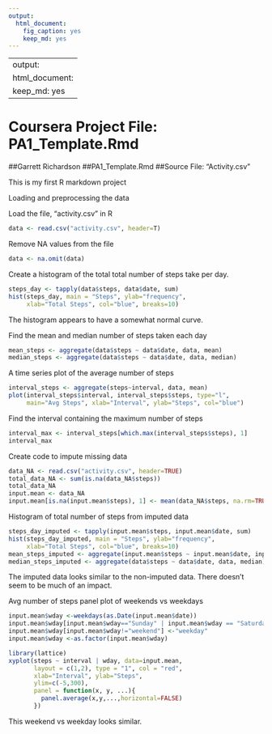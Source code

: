 ```yaml
---
output: 
  html_document: 
    fig_caption: yes
    keep_md: yes
---
```

----
output: 
  html_document: 
    keep_md: yes
----
Coursera Project File: PA1_Template.Rmd
========================
##Garrett Richardson
##PA1_Template.Rmd
##Source File: "Activity.csv"

This is my first R markdown project

Loading and preprocessing the data

Load the file, "activity.csv" in R
```r
data <- read.csv("activity.csv", header=T)
```

Remove NA values from the file
```r
data <- na.omit(data)
```

Create a histogram of the total total number of steps take per day.
```r
steps_day <- tapply(data$steps, data$date, sum)
hist(steps_day, main = "Steps", ylab="frequency", 
     xlab="Total Steps", col="blue", breaks=10)
```

The histogram appears to have a somewhat normal curve.

Find the mean and median number of steps taken each day
```r
mean_steps <- aggregate(data$steps ~ data$date, data, mean)
median_steps <- aggregate(data$steps ~ data$date, data, median)
```

A time series plot of the average number of steps
```r
interval_steps <- aggregate(steps~interval, data, mean)
plot(interval_steps$interval, interval_steps$steps, type="l", 
     main="Avg Steps", xlab="Interval", ylab="Steps", col="blue")
```

Find the interval containing the maximum number of steps
```r
interval_max <- interval_steps[which.max(interval_steps$steps), 1]
interval_max
```
Create code to impute missing data
```r
data_NA <- read.csv("activity.csv", header=TRUE)
total_data_NA <- sum(is.na(data_NA$steps))
total_data_NA
input.mean <- data_NA
input.mean[is.na(input.mean$steps), 1] <- mean(data_NA$steps, na.rm=TRUE)
```
Histogram of total number of steps from imputed data
```r
steps_day_imputed <- tapply(input.mean$steps, input.mean$date, sum)
hist(steps_day_imputed, main = "Steps", ylab="frequency", 
     xlab="Total Steps", col="blue", breaks=10)
mean_steps_imputed <- aggregate(input.mean$steps ~ input.mean$date, input.mean, mean)
median_steps_imputed <- aggregate(data$steps ~ data$date, data, median)
```


The imputed data looks similar to the non-imputed data.  There doesn't seem to be much of an impact.

Avg number of steps panel plot of weekends vs weekdays 
```r
input.mean$wday <-weekdays(as.Date(input.mean$date))
input.mean$wday[input.mean$wday=="Sunday" | input.mean$wday == "Saturday"]<-"weekend"
input.mean$wday[input.mean$wday!="weekend"] <-"weekday"
input.mean$wday <-as.factor(input.mean$wday)

library(lattice)
xyplot(steps ~ interval | wday, data=input.mean,
       layout = c(1,2), type = "1", col = "red", 
       xlab="Interval", ylab="Steps", 
       ylim=c(-5,300),
       panel = function(x, y, ...){
         panel.average(x,y,...,horizontal=FALSE)
       })
```


This weekend vs weekday looks similar.